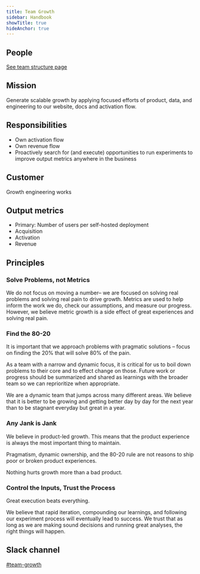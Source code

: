 ```yaml
---
title: Team Growth
sidebar: Handbook
showTitle: true
hideAnchor: true
---
```


## People

[See team structure page](/handbook/people/team-structure/team-structure)

## Mission

Generate scalable growth by applying focused efforts of product, data, and engineering to our website, docs and activation flow. 

## Responsibilities

* Own activation flow
* Own revenue flow
* Proactively search for (and execute) opportunities to run experiments to improve output metrics anywhere in the business

## Customer

Growth engineering works 

## Output metrics

* Primary: Number of users per self-hosted deployment
* Acquisition
* Activation
* Revenue

## Principles

### Solve Problems, not Metrics

We do not focus on moving a number– we are focused on solving real problems and solving real pain to drive growth. Metrics are used to help inform the work we do, check our assumptions, and measure our progress. However, we believe metric growth is a side effect of great experiences and solving real pain.

### Find the 80-20

It is important that we approach problems with pragmatic solutions – focus on finding the 20% that will solve 80% of the pain. 

As a team with a narrow and dynamic focus, it is critical for us to boil down problems to their core and to effect change on those. Future work or progress should be summarized and shared as learnings with the broader team so we can reprioritize when appropriate.

We are a dynamic team that jumps across many different areas. We believe that it is better to be growing and getting better day by day for the next year than to be stagnant everyday but great in a year.

### Any Jank is Jank

We believe in product-led growth. This means that the product experience is always the most important thing to maintain. 

Pragmatism, dynamic ownership, and the 80-20 rule are not reasons to ship poor or broken product experiences. 

Nothing hurts growth more than a bad product.

### Control the Inputs, Trust the Process

Great execution beats everything. 

We believe that rapid iteration, compounding our learnings, and following our experiment process will eventually lead to success. We trust that as long as we are making sound decisions and running great analyses, the right things will happen.

## Slack channel

[#team-growth](https://posthog.slack.com/messages/team-growth)

